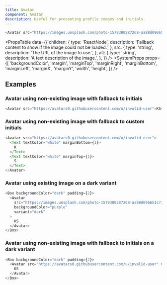 ```yaml
---
title: Avatar
component: Avatar
description: Useful for presenting profile images and initials.
---
```


```js live
<Avatar src="https://images.unsplash.com/photo-1579380287268-aa88d096651c?ixlib=rb-1.2.1&ixid=eyJhcHBfaWQiOjEyMDd9&auto=format&fit=crop&w=400&q=80" />
```

<PropsTable
  data={{
    children: {
      type: 'ReactNode',
      description: 'Fallback content to show if the image could not be loaded.',
    },
    src: {
      type: 'string',
      description: 'The URL of the image to use.',
    },
    alt: {
      type: 'string',
      description: 'A text description of the image.',
    },
  }}
/>
<SystemProps
  props={[
    'backgroundColor',
    'margin',
    'marginTop',
    'marginRight',
    'marginBottom',
    'marginLeft',
    'marginX',
    'marginY',
    'width',
    'height',
  ]}
/>

## Examples

### Avatar using non-existing image with fallback to initials

```js live
<Avatar src="https://avatars0.githubusercontent.com/u/invalid-user">KS</Avatar>
```

### Avatar using non-existing image with fallback to custom initials

```js live
<Avatar src="https://avatars0.githubusercontent.com/u/invalid-user">
  <Text textColor="white" marginBottom={1}>
    K
  </Text>
  <Text textColor="white" marginTop={1}>
    S
  </Text>
</Avatar>
```

### Avatar using existing image on a dark variant

```js live
<Box backgroundColor="dark" padding={2}>
  <Avatar
    src="https://images.unsplash.com/photo-1579380287268-aa88d096651c?ixlib=rb-1.2.1&ixid=eyJhcHBfaWQiOjEyMDd9&auto=format&fit=crop&w=400&q=80"
    backgroundColor="purple"
    variant="dark"
  >
    KS
  </Avatar>
</Box>
```

### Avatar using non-existing image with fallback to initials on a dark variant

```js live
<Box backgroundColor="dark" padding={2}>
  <Avatar src="https://avatars0.githubusercontent.com/u/invalid-user" variant="dark">
    KS
  </Avatar>
</Box>
```
